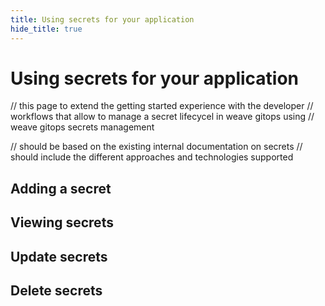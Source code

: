 ```yaml
---
title: Using secrets for your application
hide_title: true
---
```


# Using secrets for your application

// this page to extend the getting started experience with the developer
// workflows that allow to manage a secret lifecycel in weave gitops using
// weave gitops secrets management

// should be based on the existing internal documentation on secrets
// should include the different approaches and technologies supported

## Adding a secret

## Viewing secrets

## Update secrets

## Delete secrets

